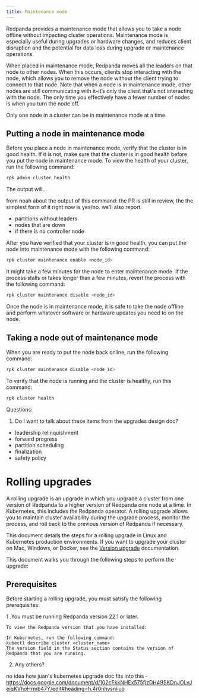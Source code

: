 ```yaml
---
title: Maintenance mode
---
```


Redpanda provides a maintenance mode that allows you to take a node offline without impacting cluster operations. Maintenance mode is especially useful during upgrades or hardware changes, and reduces client disruption and the potential for data loss during upgrade or maintenance operations. 

When placed in maintenance mode, Redpanda moves all the leaders on that node to other nodes. When this occurs, clients stop interacting with the node, which allows you to remove the node without the client trying to connect to that node. Note that when a node is in maintenance mode, other nodes are still communicating with it–it’s only the client that's not interacting with the node. The only time you effectively have a fewer number of nodes is when you turn the node off.

Only one node in a cluster can be in maintenance mode at a time. 

## Putting a node in maintenance mode

Before you place a node in maintenance mode, verify that the cluster is in good health. If it is not, make sure that the cluster is in good health before you put the node in maintenance mode. 
To view the health of your cluster, run the following command: 

```bash
rpk admin cluster health
```

The output will...

from noah about the output of this command: 
the PR is still in review, the the simplest form of it right now is yes/no. we’ll also report
- partitions without leaders
- nodes that are down
- if there is no controller node

After you have verified that your cluster is in good health, you can put the node into maintenance mode with the following command:

```bash
rpk cluster maintenance enable <node_id>
```

It might take a few minutes for the node to enter maintenance mode. 
If the process stalls or takes longer than a few minutes, revert the process with the following command: 

```bash
rpk cluster maintenance disable <node_id>
```

Once the node is in maintenance mode, it is safe to take the node offline and perform whatever software or hardware updates you need to on the node. 

## Taking a node out of maintenance mode

When you are ready to put the node back online, run the following command: 

```bash
rpk cluster maintenance disable <node_id> 
```

To verify that the node is running and the cluster is healthy, run this command: 

```bash
rpk cluster health
```

Questions: 
1. Do I want to talk about these items from the upgrades design doc? 
- leadership relinquishment
- forward progress
- partition scheduling
- finalization
- safety policy

# Rolling upgrades

A rolling upgrade is an upgrade in which you upgrade a cluster from one version of Redpanda to a higher version of Redpanda one node at a time. In Kubernetes, this includes the Redpanda operator. A rolling upgrade allows you to maintain cluster availability during the upgrade process, monitor the process, and roll back to the previous version of Redpanda if necessary. 

This document details the steps for a rolling upgrade in Linux and Kubernetes production environments. If you want to upgrade your cluster on Mac, Windows, or Docker, see the [Version upgrade](/docs/cluster-administration/version-upgrade) documentation.

This document walks you through the following steps to perform the upgrade: 

## Prerequisites 

Before starting a rolling upgrade, you must satisfy the following prerequisites:

1 .You must be running  Redpanda version 22.1 or later. 

    To view the Redpanda version that you have installed: 

	In Kubernetes, run the following command: 
	kubectl describe cluster <cluster_name>
	The version field in the Status section contains the version of Redpanda that you are running. 


2. Any others?

no idea how juan's kubernetes upgrade doc fits into this - 
https://docs.google.com/document/d/102cFkkNHEx575fjzDH49SKDnJOLvJeiqKVhoHrmb47Y/edit#heading=h.4r0nhvsniiuo
